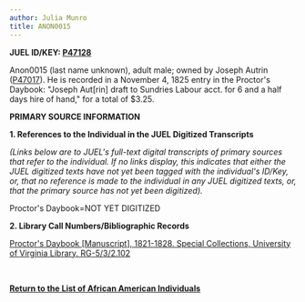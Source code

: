 ```yaml
---
author: Julia Munro
title: ANON0015
---
```

**JUEL ID/KEY: [P47128](http://juel.iath.virginia.edu/public_person?person=47128 "P47128")[  
](http://juel.iath.virginia.edu/public_person?person=47002 "P47002")**

Anon0015 (last name unknown), adult male; owned by Joseph Autrin ([P47017](http://juel.iath.virginia.edu/public_person?person=47017 "P47017")). He is recorded in a November 4, 1825 entry in the Proctor's Daybook: "Joseph Aut\[rin\] draft to Sundries Labour acct. for 6 and a half days hire of hand," for a total of $3.25.  

**PRIMARY SOURCE INFORMATION** 

**1\. References to the Individual in the JUEL Digitized Transcripts**

_(Links below are to JUEL's full-text digital transcripts of primary sources that refer to the individual. If no links display, this indicates that either the JUEL digitized texts have not yet been tagged with the individual's ID/Key, or, that no reference is made to the individual in any JUEL digitized texts, or, that the primary source has not yet been digitized)._   

Proctor's Daybook=NOT YET DIGITIZED 

**2\. Library Call Numbers/Bibliographic Records**

[](http://search.lib.virginia.edu/catalog/u6371432)[Proctor's Daybook \[Manuscript\], 1821-1828. Special Collections, University of Virginia Library. RG-5/3/2.102](http://search.lib.virginia.edu/catalog/u6607353 "Proctor's Daybook")

 [](http://search.lib.virginia.edu/catalog/u6371432)

**[Return to the List of African American Individuals](http://juel.iath.virginia.edu/node/367 "Return to the List of African-American Individuals")**